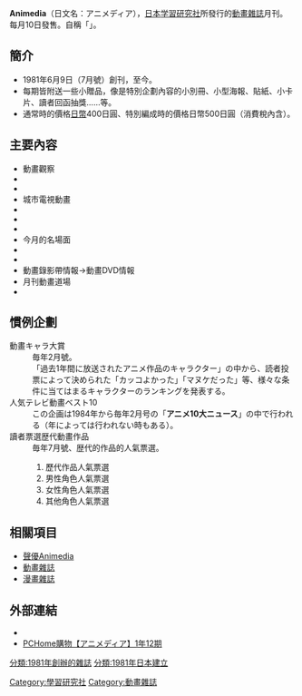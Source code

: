 {{japanese|japanese=アニメディア|romaji=Animedia}}

'''Animedia'''（日文名：アニメディア），[[日本|日本]][[学習研究社|学習研究社]]所發行的[[動畫雜誌|動畫雜誌]]月刊。每月10日發售。自稱「{{nihongo|觀看、閱讀、裝飾、參加 有4倍樂趣的動畫資訊雜誌|見る・読む・飾る・参加する 4倍楽しめるアニメ情報誌}}」。

== 簡介 ==
* 1981年6月9日（7月號）創刊，至今。
* 每期皆附送一些小贈品，像是特別企劃內容的小別冊、小型海報、貼紙、小卡片、讀者回函抽獎……等。
* 通常時的價格[[日幣|日幣]]400日圓、特別編成時的價格日幣500日圓（消費稅內含）。

== 主要內容 ==
* 動畫觀察
* {{lang|ja|メディナークラブ→メディナーランド→メディナー王国→メディネット→メディア総研}}
* {{lang|ja|動畫スターパラダイス→声優VisualPOP→@VOICE（[[声優|声優]]情報）}}
* 城市電視動畫
* {{lang|ja|出動!! メディナー応援SI隊!}}
* {{lang|ja|インターネット入門ホームページガイド}}
* {{lang|ja|極楽ゲーム道場→極楽ゲーム道場+→極楽ゲーム道場+α→特選GAMEサロン}}
* 今月的名場面
* {{lang|ja|讀者每月票選! キャラクターランキング}}
* {{lang|ja|インフォミックス→情報天国→インフォステーション}}
* 動畫錄影帶情報→動畫DVD情報
* 月刊動畫道場
* {{lang|ja|イヤイヤパラダイス}}

== 慣例企劃 ==
;動畫キャラ大賞
:毎年2月號。
:「過去1年間に放送されたアニメ作品のキャラクター」の中から、読者投票によって決められた「カッコよかった」「マヌケだった」等、様々な条件に当てはまるキャラクターのランキングを発表する。
;人気テレビ動畫ベスト10
:この企画は1984年から毎年2月号の「'''アニメ10大ニュース'''」の中で行われる（年によっては行われない時もある）。
;讀者票選歴代動畫作品
:毎年7月號、歴代的作品的人氣票選。
:#歷代作品人氣票選
:#男性角色人氣票選
:#女性角色人氣票選
:#其他角色人氣票選

== 相關項目 ==
*[[聲優Animedia|聲優Animedia]]
*[[動畫雜誌|動畫雜誌]]
*[[漫畫雜誌|漫畫雜誌]]

== 外部連結 ==
* {{ja}}{{lang|ja|[http://cho-animedia.jp/ アニメディア]}}
* [http://store.pchome.com.tw/jmag/M01061736.htm PCHome購物【アニメディア】1年12期]{{Dead link|date=2019年5月 |bot=InternetArchiveBot |fix-attempted=yes }}

{{ACG-stub}}

[[Category:學習研究社|Category:學習研究社]]
[[Category:動畫雜誌|Category:動畫雜誌]]
[[分類:1981年創辦的雜誌|分類:1981年創辦的雜誌]]
[[分類:1981年日本建立|分類:1981年日本建立]]